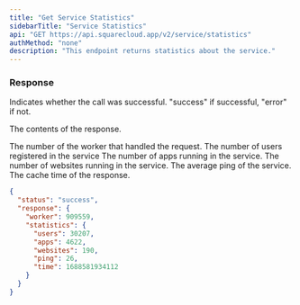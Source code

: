 ```yaml
---
title: "Get Service Statistics"
sidebarTitle: "Service Statistics"
api: "GET https://api.squarecloud.app/v2/service/statistics"
authMethod: "none"
description: "This endpoint returns statistics about the service."
---
```


### Response

<ResponseField name="status" type="string">
  Indicates whether the call was successful. "success" if successful, "error" if not.
</ResponseField>

<ResponseField name="response" type="object">

The contents of the response.

<Expandable title="Toggle object">

<ResponseField name="worker" type="number">
  The number of the worker that handled the request.
</ResponseField>

<ResponseField name="statistics" type="object">

<Expandable title="Toggle object">

<ResponseField name="users" type="number">
  The number of users registered in the service
</ResponseField>

<ResponseField name="apps" type="number">
  The number of apps running in the service.
</ResponseField>

<ResponseField name="websites" type="number">
  The number of websites running in the service.
</ResponseField>

<ResponseField name="ping" type="number">
  The average ping of the service.
</ResponseField>

<ResponseField name="time" type="number">
  The cache time of the response.
</ResponseField>

</Expandable>
</ResponseField>

</Expandable>
</ResponseField>

<ResponseExample>

```json Response
{
  "status": "success",
  "response": {
    "worker": 909559,
    "statistics": {
      "users": 30207,
      "apps": 4622,
      "websites": 190,
      "ping": 26,
      "time": 1688581934112
    }
  }
}
```

</ResponseExample>
